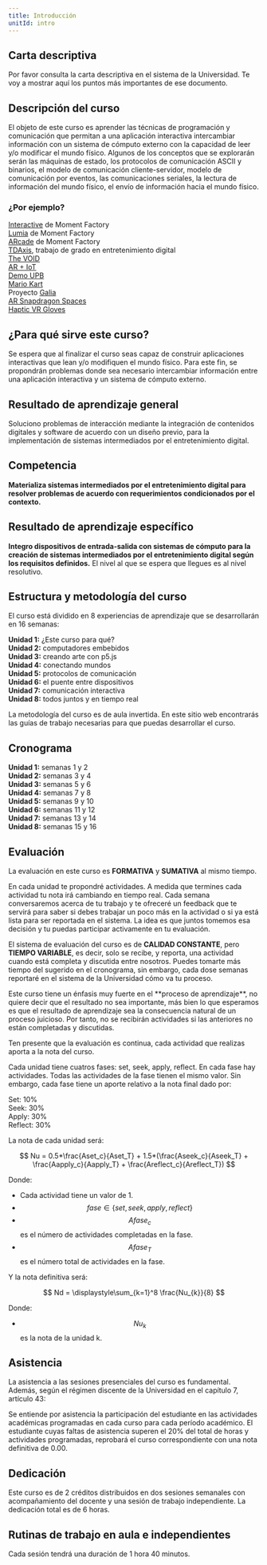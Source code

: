 ```yaml
---
title: Introducción
unitId: intro
---
```



## Carta descriptiva

Por favor consulta la carta descriptiva en el sistema de la Universidad. 
Te voy a mostrar aquí los puntos más importantes de ese documento.

## Descripción del curso

El objeto de este curso es aprender las técnicas de programación y 
comunicación que permitan a una aplicación interactiva intercambiar 
información con un sistema de cómputo externo con la capacidad de leer 
y/o modificar el mundo físico. Algunos de los conceptos que se explorarán 
serán las máquinas de estado, los protocolos de comunicación ASCII y 
binarios, el modelo de comunicación cliente-servidor, modelo de comunicación 
por eventos, las comunicaciones seriales, la lectura de información 
del mundo físico, el envío de información hacia el mundo físico.

### ¿Por ejemplo?

[Interactive](https://momentfactory.com/reel/interactive-demo) de Moment Factory  
[Lumia](https://momentfactory.com/reel/lumina-night-walks-demo) de Moment Factory  
[ARcade](https://youtu.be/3qmF6oCIxdQ) de Moment Factory  
[TDAxis](https://tdaxis.github.io/index.html), trabajo de grado en entretenimiento digital  
[The VOID](https://youtu.be/cML814JD09g)  
[AR + IoT](https://youtu.be/Fwikx1TOidE)  
[Demo UPB](https://youtu.be/oskw30HNovk)  
[Mario Kart](https://youtu.be/NKE39Tg9oQY)  
Proyecto [Galia](https://youtu.be/4P5JcA0tB9w)  
[AR Snapdragon Spaces](https://youtu.be/de0HgyUBBic)  
[Haptic VR Gloves](https://youtu.be/h5WzF1ch3ww)  

## ¿Para qué sirve este curso?

Se espera que al finalizar el curso seas capaz de construir aplicaciones 
interactivas que lean y/o modifiquen el mundo físico. Para este fin, se 
propondrán problemas donde sea necesario intercambiar información entre 
una aplicación interactiva y un sistema de cómputo externo.

## Resultado de aprendizaje general

Soluciono problemas de interacción mediante la integración de contenidos 
digitales y software de acuerdo con un diseño previo, para la implementación 
de sistemas intermediados por el entretenimiento digital.

## Competencia

**Materializa sistemas intermediados por el entretenimiento digital para 
resolver problemas de acuerdo con requerimientos condicionados por el contexto.**

## Resultado de aprendizaje específico

**Integro dispositivos de entrada-salida con sistemas de cómputo para 
la creación de sistemas intermediados por el entretenimiento digital 
según los requisitos definidos.** El nivel al que se espera que llegues 
es al nivel resolutivo.

## Estructura y metodología del curso

El curso está dividido en 8 experiencias de aprendizaje que se desarrollarán 
en 16 semanas:

**Unidad 1:** ¿Este curso para qué?  
**Unidad 2:** computadores embebidos  
**Unidad 3:** creando arte con p5.js  
**Unidad 4:** conectando mundos  
**Unidad 5:** protocolos de comunicación  
**Unidad 6:** el puente entre dispositivos  
**Unidad 7:** comunicación interactiva  
**Unidad 8:** todos juntos y en tiempo real  

La metodología del curso es de aula invertida. En este sitio web 
encontrarás las guías de trabajo necesarias para que puedas 
desarrollar el curso. 

## Cronograma

**Unidad 1:** semanas 1 y 2  
**Unidad 2:** semanas 3 y 4  
**Unidad 3:** semanas 5 y 6  
**Unidad 4:** semanas 7 y 8  
**Unidad 5:** semanas 9 y 10  
**Unidad 6:** semanas 11 y 12  
**Unidad 7:** semanas 13 y 14  
**Unidad 8:** semanas 15 y 16 

## Evaluación

La evaluación en este curso es **FORMATIVA** y **SUMATIVA** al mismo tiempo. 

En cada unidad te propondré actividades. A medida que termines cada actividad tu nota irá cambiando 
en tiempo real. Cada semana conversaremos acerca de tu trabajo y te ofreceré un feedback que te 
servirá para saber si debes trabajar un poco más en la actividad o si ya está lista para ser reportada 
en el sistema. La idea es que juntos tomemos esa decisión y tu puedas participar activamente en tu 
evaluación.

El sistema de evaluación del curso es de **CALIDAD CONSTANTE**, pero **TIEMPO VARIABLE**, es decir, 
solo se recibe, y reporta, una actividad cuando está completa y discutida entre nosotros. Puedes 
tomarte más tiempo del sugerido en el cronograma, sin embargo, cada dose semanas reportaré en el 
sistema de la Universidad cómo va tu proceso.

<Aside type="caution" title="Debes ir trabajando en orden">
Este curso tiene un énfasis muy fuerte en el **proceso de aprendizaje**, no quiere decir que 
el resultado no sea importante, más bien lo que esperamos es que el resultado de aprendizaje 
sea la consecuencia natural de un proceso juicioso. Por tanto, no se recibirán actividades 
si las anteriores no están completadas y discutidas.
</Aside>

Ten presente que la evaluación es continua, cada actividad que realizas aporta a la nota del curso.

<Aside type="tip" title="¿Cómo se calcula la nota?">

Cada unidad tiene cuatros fases: set, seek, apply, reflect. En cada fase hay actividades. 
Todas las actividades de la fase tienen el mismo valor. Sin embargo, cada fase tiene un aporte 
relativo a la nota final dado por:  

Set: 10%  
Seek: 30%  
Apply: 30%  
Reflect: 30%  

</Aside>

La nota de cada unidad será:

$$
Nu = 0.5*\frac{Aset_c}{Aset_T} + 1.5*(\frac{Aseek_c}{Aseek_T} + \frac{Aapply_c}{Aapply_T} + \frac{Areflect_c}{Areflect_T})
$$

Donde:

- Cada actividad tiene un valor de 1.
- $$fase \in \{set, seek, apply, reflect\}$$
- $$Afase_c$$ es el número de actividades completadas en la fase.
- $$Afase_T$$ es el número total de actividades en la fase.  

Y la nota definitiva será:

$$
Nd = \displaystyle\sum_{k=1}^8 \frac{Nu_{k}}{8}
$$

Donde:

- $$Nu_k$$ es la nota de la unidad k.

## Asistencia

La asistencia a las sesiones presenciales del curso es fundamental. Además, según el régimen discente de la Universidad en el capítulo 7, artículo 43:

Se entiende por asistencia la participación del estudiante en las actividades académicas programadas en cada curso para cada período académico. El estudiante cuyas faltas de asistencia superen el 20% del total de horas y actividades programadas, reprobará el curso correspondiente con una nota 
definitiva de 0.00.

## Dedicación

Este curso es de 2 créditos distribuidos en dos sesiones semanales con acompañamiento del docente y una sesión de trabajo independiente. La dedicación total es de 6 horas.

## Rutinas de trabajo en aula e independientes   

Cada sesión tendrá una duración de 1 hora 40 minutos.
